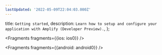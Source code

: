 ```yaml
---
lastUpdated: '2022-05-09T22:04:03.000Z'
---
```

  title: `Getting started`,
  description: `Learn how to setup and configure your application with Amplify (Developer Preview).`,
};


<Fragments fragments={{ios: ios0}} />


<Fragments fragments={{android: android0}} />
